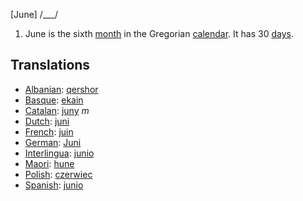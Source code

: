 [June] /___/

#June is the sixth [[month]] in the Gregorian [[calendar]]. It has 30 [[day]]s.

==Translations==
*[[Albanian]]: [[qershor]]
*[[Basque]]: [[ekain]]
*[[Catalan]]: [[juny]] ''m''
*[[Dutch]]: [[juni]]
*[[French]]: [[juin]]
*[[German]]: [[Juni]]
*[[Interlingua]]: [[junio]]
*[[Maori]]: [[hune]]
*[[Polish]]: [[czerwiec]]
*[[Spanish]]: [[junio]]